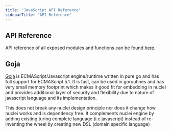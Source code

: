 ```yaml
---
title: "JavaScript API Reference"
sidebarTitle: "API Reference"
---
```


## API Reference

API reference of all exposed modules and functions can be found [here](https://projectdiscovery.github.io/js-proto-docs/).

## Goja

[Goja](https://github.com/dop251/goja) is ECMAScript/Javascript engine/runtime written in pure go and has full support for ECMAScript 5.1. It is fast, can be used in goroutines and has very small memory footprint which makes it good fit for embedding in nuclei and provides additional layer of security and flexibility due to nature of javascript language and its implementation.

This does not break any nuclei design principle nor does it change how nuclei works and is dependency free. It complements nuclei engine by adding existing turing complete language (i.e javascript) instead of re-inventing the wheel by creating new DSL (domain specific language)